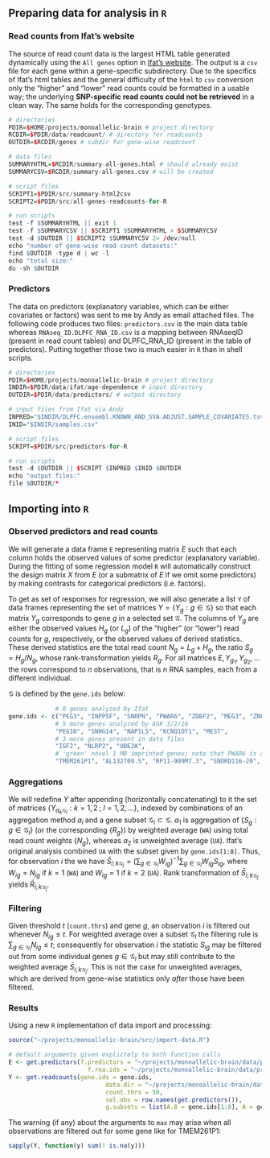 ## Preparing data for analysis in `R`

### Read counts from Ifat's website

The source of read count data is the largest HTML table generated dynamically using the `All genes` option in [Ifat's website][summary].  The output is a `csv` file for each gene within a gene-specific subdirectory.  Due to the specifics of Ifat's html tables and the general difficulty of the `html` to `csv` conversion only the "higher" and "lower" read counts could be formatted in a usable way; the underlying **SNP-specific read counts could not be retrieved** in a clean way.  The same holds for the corresponding genotypes.

```r
# directories
PDIR=$HOME/projects/monoallelic-brain # project directory
RCDIR=$PDIR/data/readcount/ # directory for readcounts
OUTDIR=$RCDIR/genes # subdir for gene-wise readcount

# data files
SUMMARYHTML=$RCDIR/summary-all-genes.html # should already exist
SUMMARYCSV=$RCDIR/summary-all-genes.csv # will be created

# script files
SCRIPT1=$PDIR/src/summary-html2csv
SCRIPT2=$PDIR/src/all-genes-readcounts-for-R 

# run scripts
test -f $SUMMARYHTML || exit 1
test -f $SUMMARYCSV || $SCRIPT1 $SUMMARYHTML > $SUMMARYCSV
test -d $OUTDIR || $SCRIPT2 $SUMMARYCSV 2> /dev/null
echo "number of gene-wise read count datasets:"
find $OUTDIR -type d | wc -l
echo "total size:"
du -sh $OUTDIR

```

### Predictors

The data on predictors (explanatory variables, which can be either covariates or factors) was sent to me by Andy as email attached files.  The following code produces two files: `predictors.csv` is the main data table whereas `RNAseq_ID.DLPFC_RNA_ID.csv` is a mapping between RNAseqID (present in read count tables) and DLPFC_RNA_ID (present in the table of predictors).  Putting together those two is much easier in `R` than in shell scripts.

```r
# directories
PDIR=$HOME/projects/monoallelic-brain # project directory
INDIR=$PDIR/data/ifat/age-dependence # input directory
OUTDIR=$PDIR/data/predictors/ # output directory

# input files from Ifat via Andy
INPRED="$INDIR/DLPFC.ensembl.KNOWN_AND_SVA.ADJUST.SAMPLE_COVARIATES.tsv"
INID="$INDIR/samples.csv"

# script files
SCRIPT=$PDIR/src/predictors-for-R

# run scripts
test -d $OUTDIR || $SCRIPT $INPRED $INID $OUTDIR
echo "output files:"
file $OUTDIR/*
```

## Importing into `R`

### Observed predictors and read counts

We will generate a data frame `E` representing matrix $E$ such that each column holds the observed values of some predictor (explanatory variable).  During the fitting of some regression model `R` will automatically construct the design matrix $X$ from $E$ (or a submatrix of $E$ if we omit some predictors) by making contrasts for categorical predictors (i.e. factors).

To get as set of responses for regression, we will also generate a list `Y` of data frames representing the set of matrices $Y = \{ Y_g : g\in\mathcal{G} \}$ so that each matrix $Y_g$ corresponds to gene $g$ in a selected set $\mathcal{G}$.  The columns of $Y_g$ are either the observed values $H_g$ (or $L_g$) of the "higher" (or "lower") read counts for $g$, respectively, or the observed values of derived statistics.  These derived statistics are the total read count $N_g = L_g + H_g$, the ratio $S_g = H_g / N_g$, whose rank-transformation yields $R_g$.  For all matrices $E, Y_{g_1}, Y_{g_2},...$ the rows correspond to $n$ observations, that is $n$ RNA samples, each from a different individual.

$\mathcal{G}$ is defined by the `gene.ids` below:
```r
             # 8 genes analyzed by Ifat
gene.ids <- c("PEG3", "INPP5F", "SNRPN", "PWAR6", "ZDBF2", "MEG3", "ZNF331", "GRB10",
             # 5 more genes analyzed by AGK 3/2/16
             "PEG10", "SNHG14", "NAP1L5", "KCNQ1OT1", "MEST",
             # 3 more genes present in data files
             "IGF2", "NLRP2", "UBE3A",
             # 'green' novel 1 MB imprinted genes; note that PWAR6 is already included above
             "TMEM261P1", "AL132709.5", "RP11-909M7.3", "SNORD116-20", "RP13-487P22.1", "hsa-mir-335", "PWRN1")
```

### Aggregations

We will redefine $Y$ after appending (horizontally concatenating) to it the set of matrices $\{Y_{a_k\mathcal{G}_l} : k=1,2 \;;\; l=1,2,... \}$, indexed by combinations of an aggregation method $a_l$ and a gene subset $\mathcal{G}_l\subset\mathcal{G}$.  $a_1$ is aggregation of $\{S_g : g\in\mathcal{G}_l\}$ (or the corresponding $\{R_g\}$) by weighted average (`WA`) using total read count weights $\{N_g\}$, whereas $a_2$ is unweighted average (`UA`).  Ifat's original analysis combined `UA` with the subset given by `gene.ids[1:8]`.  Thus, for observation $i$ the we have $\bar{S}_{i;k\mathcal{G}_j} = \left( \sum_{g\in\mathcal{G}_l} W_{ig} \right)^{-1} \sum_{g\in\mathcal{G}_l} W_{ig} S_{ig}$, where $W_{ig}=N_{ig}$ if $k=1$ (`WA`) and $W_{ig}=1$ if $k=2$ (`UA`).  Rank transformation of $\bar{S}_{i;k\mathcal{G}_j}$ yields $\bar{R}_{i;k\mathcal{G}_j}$.

### Filtering

Given threshold $t$ (`count.thrs`) and gene $g$, an observation $i$ is filtered out whenever $N_{ig}\le t$.  For weighted average over a subset $\mathcal{G}_l$ the filtering rule is $\sum_{g\in\mathcal{G}_l} N_{ig}\le t$; consequently for observation $i$ the statistic $S_{ig}$ may be filtered out from some individual genes $g\in\mathcal{G}_l$ but may still contribute to the weighted average $\bar{S}_{i;k\mathcal{G}_j}$.  This is not the case for unweighted averages, which are derived from gene-wise statistics only *after* those have been filtered.

### Results

Using a new `R` implementation of data import and processing:
```r
source("~/projects/monoallelic-brain/src/import-data.R")
```

```r
# default arguments given explictely to both function calls
E <- get.predictors(f.predictors = "~/projects/monoallelic-brain/data/predictors/predictors.csv",
                      f.rna.ids = "~/projects/monoallelic-brain/data/predictors/RNAseq_ID.DLPFC_RNA_ID.csv")
Y <- get.readcounts(gene.ids = gene.ids,
                           data.dir = "~/projects/monoallelic-brain/data/readcount/genes",
                           count.thrs = 50,
                           sel.obs = row.names(get.predictors()),
                           g.subsets = list(A.8 = gene.ids[1:8], A = gene.ids))
```

The warning (if any) about the arguments to `max` may arise when all observations are filtered out for some gene like for TMEM261P1:
```r
sapply(Y, function(y) sum(! is.na(y)))
```

[summary]: http://katahdin.mssm.edu/ifat/web/cm/get_pop_freq.pl
